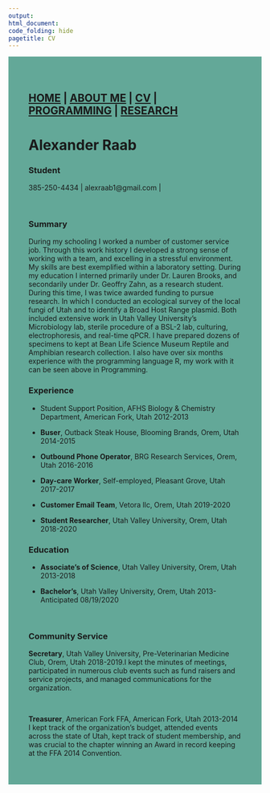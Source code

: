 ```yaml
---
output: 
html_document:
code_folding: hide
pagetitle: CV
---
```

<style type="text/css">
.main-container {
  max-width: 1800px;
  margin-left: auto;
  margin-right: auto;
}
</style>

<style>
div.blue { background-color:#63a898; border-radius: 5px; padding: 20px;}
</style>
<div class = "blue">



<style>
div.blue { background-color:#63a898; border-radius: 0px; padding: 20px;}
</style>
<div class = "blue">


## [HOME](http://AR-Polyhedron.github.io/) | [ABOUT ME](http://AR-Polyhedron.github.io/About_Me/) | [CV](http://AR-Polyhedron.github.io/CV/) | [PROGRAMMING](http://AR-Polyhedron.github.io/Programming/) | [RESEARCH](http://AR-Polyhedron.github.io/Research/) 

# Alexander Raab

### **Student**

385-250-4434 | alexraab1@gmail.com |

<br>

### **Summary**
During my schooling I worked a number of customer service job. Through this work history I developed a strong sense of working with a team, and excelling in a stressful environment. My skills are best exemplified within a laboratory setting. During my education I interned primarily under Dr. Lauren Brooks, and secondarily under Dr. Geoffry Zahn, as a research student. During this time, I was twice awarded funding to pursue research. In which I conducted an ecological survey of the local fungi of Utah and to identify a Broad Host Range plasmid. Both included extensive work in Utah Valley University’s Microbiology lab, sterile procedure of a BSL-2 lab, culturing, electrophoresis, and real-time qPCR. I have prepared dozens of specimens to kept at Bean Life Science Museum Reptile and Amphibian research collection. I also have over six months experience with the programming language R, my work with it can be seen above in Programming.
<br>

### **Experience**
* Student Support Position, AFHS Biology & Chemistry Department, American Fork, Utah 2012-2013

* **Buser**, Outback Steak House, Blooming Brands, Orem, Utah 2014-2015

* **Outbound Phone Operator**, BRG Research Services, Orem, Utah 2016-2016

* **Day-care Worker**, Self-employed, Pleasant Grove, Utah 2017-2017

* **Customer Email Team**, Vetora llc, Orem, Utah 2019-2020

* **Student Researcher**, Utah Valley University, Orem, Utah 2018-2020
<br>

### **Education**
* **Associate's of Science**, Utah Valley University, Orem, Utah 2013-2018

* **Bachelor’s**, Utah Valley University, Orem, Utah 2013-Anticipated 08/19/2020

<br>

### **Community Service**

**Secretary**, Utah Valley University, Pre-Veterinarian Medicine Club, Orem, Utah 2018-2019.I kept the minutes of meetings, participated in numerous club events such as fund raisers and service projects, and managed communications for the organization. 

<br>

**Treasurer**, American Fork FFA, American Fork, Utah 2013-2014
I kept track of the organization’s budget, attended events across the state of Utah, kept track of student membership, and was crucial to the chapter winning an Award in record keeping at the FFA 2014 Convention.
<br>

</div>



